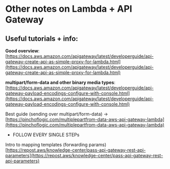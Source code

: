 # Other notes on Lambda + API Gateway

## Useful tutorials + info:

**Good overview**:
[https://docs.aws.amazon.com/apigateway/latest/developerguide/api-gateway-create-api-as-simple-proxy-for-lambda.html](https://docs.aws.amazon.com/apigateway/latest/developerguide/api-gateway-create-api-as-simple-proxy-for-lambda.html) 

**multipart/form-data and other binary media types**:
[https://docs.aws.amazon.com/apigateway/latest/developerguide/api-gateway-payload-encodings-configure-with-console.html](https://docs.aws.amazon.com/apigateway/latest/developerguide/api-gateway-payload-encodings-configure-with-console.html)

Best guide (sending over multipart/form-data) ->
[https://pinchoflogic.com/multiplepartfrom-data-aws-api-gateway-lambda](https://pinchoflogic.com/multiplepartfrom-data-aws-api-gateway-lambda)
 - FOLLOW EVERY SINGLE STEPs

Intro to mapping templates (forwarding params)
[https://repost.aws/knowledge-center/pass-api-gateway-rest-api-parameters](https://repost.aws/knowledge-center/pass-api-gateway-rest-api-parameters)